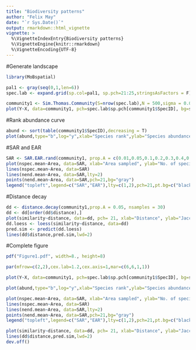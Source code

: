 ```yaml
---
title: "Biodiversity patterns"
author: "Felix May"
date: "`r Sys.Date()`"
output: rmarkdown::html_vignette
vignette: >
  %\VignetteIndexEntry{Biodiversity patterns}
  %\VignetteEngine{knitr::rmarkdown}
  %\VignetteEncoding{UTF-8}
---
```


#Generate landscape


```r
library(MoBspatial)
```


```r
pal1 <- gray(seq(0,1,len=6))
spec.lab <- expand.grid(sp.col=pal1, sp.pch=21:25,stringsAsFactors = F)

community1 <- Sim.Thomas.Community(S=nrow(spec.lab),N = 500,sigma = 0.05)
plot(Y~X, data=community1, pch=spec.lab$sp.pch[community1$SpecID], bg=spec.lab$sp.col[community1$SpecID],cex=1.2)
```

#Rank abundance curve

```r
abund <- sort(table(community1$SpecID),decreasing = T)
plot(abund,type="b",log="y",xlab="Species rank",ylab="Species abundance",pch=21,bg="gray")
```

#SAR and EAR

```r
SAR <- SAR.EAR.rand(community1, prop.A = c(0.01,0.05,0.1,0.2,0.3,0.4,0.5,0.6,0.7,0.8,0.9,0.95,0.99,1)) 
plot(nspec.mean~Area, data=SAR, xlab="Area sampled", ylab="No. of species", pch=21, bg="black", ylim=c(0,length(abund)))
lines(nspec.mean~Area, data=SAR)
lines(nend.mean~Area, data=SAR,lty=2)
points(nend.mean~Area, data=SAR,pch=21,bg="gray")
legend("topleft",legend=c("SAR","EAR"),lty=c(1,2),pch=21,pt.bg=c("black","gray"),cex=1)
```

#Distance decay

```r
dd <- distance.decay(community1,prop.A = 0.05, nsamples = 30)
dd <- dd[order(dd$distance),]
plot(similarity~distance, data=dd, pch= 21, xlab="Distance", ylab="Jaccard similarity")
dd.loess <- loess(similarity~distance, data=dd)
pred.sim <- predict(dd.loess)
lines(dd$distance,pred.sim,lwd=2)
```

#Complete figure

```r
pdf("Figure1.pdf", width=8., height=8)

par(mfrow=c(2,2),cex.lab=1.2,cex.axis=1,mar=c(6,6,1,1))

plot(Y~X, data=community1, pch=spec.lab$sp.pch[community1$SpecID], bg=spec.lab$sp.col[community1$SpecID],cex=1.2)

plot(abund,type="b",log="y",xlab="Species rank",ylab="Species abundance",pch=21,bg="gray")

plot(nspec.mean~Area, data=SAR, xlab="Area sampled", ylab="No. of species", pch=21, bg="black", ylim=c(0,length(abund)))
lines(nspec.mean~Area, data=SAR)
lines(nend.mean~Area, data=SAR,lty=2)
points(nend.mean~Area, data=SAR,pch=21,bg="gray")
legend("topleft",legend=c("SAR","EAR"),lty=c(1,2),pch=21,pt.bg=c("black","gray"),cex=1)

plot(similarity~distance, data=dd, pch= 21, xlab="Distance", ylab="Jaccard similarity")
lines(dd$distance,pred.sim,lwd=2)
dev.off()

```


